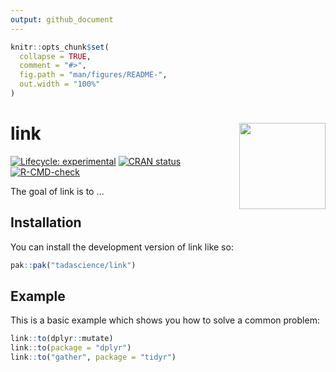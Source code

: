 ```yaml
---
output: github_document
---
```


<!-- README.md is generated from README.Rmd. Please edit that file -->

```r
knitr::opts_chunk$set(
  collapse = TRUE,
  comment = "#>",
  fig.path = "man/figures/README-",
  out.width = "100%"
)
```

# link <a href="https://link.tada.science"><img src="man/figures/logo.png" align="right" height="138" /></a>

<!-- badges: start -->
[![Lifecycle: experimental](https://img.shields.io/badge/lifecycle-experimental-orange.svg)](https://lifecycle.r-lib.org/articles/stages.html#experimental)
[![CRAN status](https://www.r-pkg.org/badges/version/link)](https://CRAN.R-project.org/package=link)
[![R-CMD-check](https://github.com/tadascience/link/actions/workflows/R-CMD-check.yaml/badge.svg)](https://github.com/tadascience/link/actions/workflows/R-CMD-check.yaml)
<!-- badges: end -->

The goal of link is to ...

## Installation

You can install the development version of link like so:

``` r
pak::pak("tadascience/link")
```

## Example

This is a basic example which shows you how to solve a common problem:

```r
link::to(dplyr::mutate)
link::to(package = "dplyr")
link::to("gather", package = "tidyr")
```
